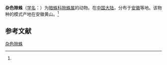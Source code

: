 {{Speciesbox
| name = 杂色隙蛛
| status = 
| status_system = 
| image = 
| genus = Coelotes
| species = variegatus
| authority = (Wang et al, 1990)<ref name='id14130'>{{cite web| url =http://www.bioinfo.cn/db05/BjdwSpecies.php?action=view&id=14130| title =杂色隙蛛| work =《中国动物物种编目数据库》| publisher =中国科学院微生物研究所| author =中国科学院动物研究所| accessdate =2009-04-28| deadurl =yes| archiveurl =https://web.archive.org/web/20160305104339/http://www.bioinfo.cn/db05/BjdwSpecies.php?action=view&id=14130| archivedate =2016-03-05}}</ref>
}}

'''杂色隙蛛'''（[[学名|学名]]：{{lang|la|''Coelotes variegatus''}}）为[[暗蛛科|暗蛛科]][[隙蛛属|隙蛛属]]的动物。在[[中国大陆|中国大陆]]，分布于[[安徽|安徽]]等地。该物种的模式产地在安徽黄山。<ref name='id14130'/>

== 参考文献 ==
{{reflist}}

{{Wikispecies|Coelotes variegatus}}

[[Category:隙蛛属|杂色隙蛛]]


{{蜘蛛小作品}}